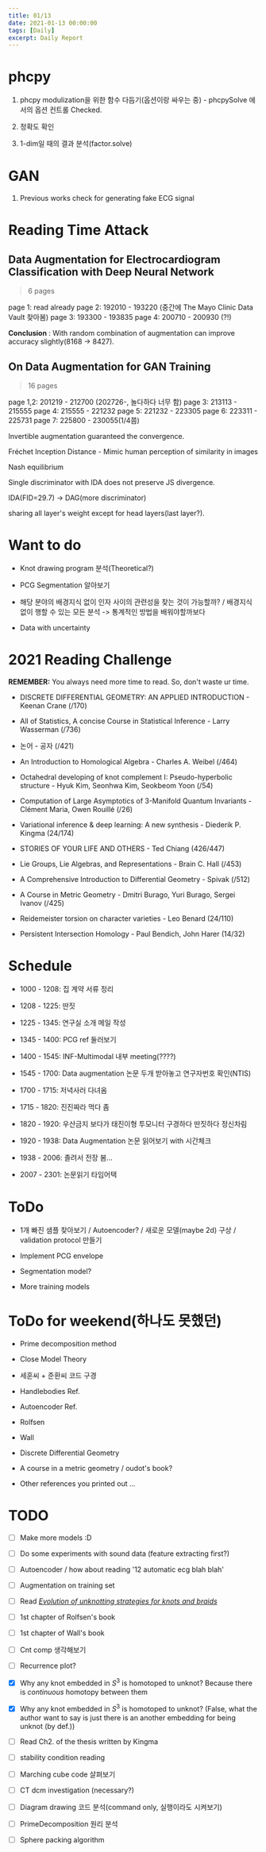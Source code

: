 ```yaml
---
title: 01/13
date: 2021-01-13 00:00:00
tags: [Daily]
excerpt: Daily Report
---
```

# phcpy 

1. phcpy modulization을 위한 함수 다듬기(옵션이랑 싸우는 중) - phcpySolve 에서의 옵션 컨트롤 Checked.

2. 정확도 확인

3. 1-dim일 때의 결과 분석(factor.solve)

# GAN

1. Previous works check for generating fake ECG signal

# Reading Time Attack

## Data Augmentation for Electrocardiogram Classification with Deep Neural Network
> 6 pages

page 1: read already
page 2: 192010 - 193220 (중간에 The Mayo Clinic Data Vault 찾아봄)
page 3: 193300 - 193835
page 4: 200710 - 200930 (?!)

__Conclusion__ : With random combination of augmentation can improve accuracy slightly(8168 -> 8427).

## On Data Augmentation for GAN Training
> 16 pages

page 1,2: 201219 - 212700 (202726-, 놀다하다 너무 함)
page 3: 213113 - 215555
page 4: 215555 - 221232
page 5: 221232 - 223305
page 6: 223311 - 225731
page 7: 225800 - 230055(1/4쯤)

Invertible augmentation guaranteed the convergence.

Fréchet Inception Distance - Mimic human perception of similarity in images

Nash equilibrium

Single discriminator with IDA does not preserve JS divergence.

IDA(FID=29.7) -> DAG(more discriminator)

sharing all layer's weight except for head layers(last layer?).

# Want to do 

* Knot drawing program 분석(Theoretical?)

* PCG Segmentation 알아보기

* 해당 분야의 배경지식 없이 인자 사이의 관련성을 찾는 것이 가능할까? / 배경지식 없이 행할 수 있는 모든 분석 -> 통계적인 방법을 배워야할까보다

* Data with uncertainty

# 2021 Reading Challenge

__REMEMBER:__ You always need more time to read. So, don't waste ur time.

* DISCRETE DIFFERENTIAL GEOMETRY: AN APPLIED INTRODUCTION - Keenan Crane (/170)

* All of Statistics, A concise Course in Statistical Inference - Larry Wasserman (/736)

* 논어 - 공자 (/421)

* An Introduction to Homological Algebra - Charles A. Weibel (/464)

* Octahedral developing of knot complement I: Pseudo-hyperbolic structure - Hyuk Kim, Seonhwa Kim, Seokbeom Yoon (/54)

* Computation of Large Asymptotics of 3-Manifold Quantum Invariants - Clément Maria, Owen Rouillé (/26)

* Variational inference & deep learning: A new synthesis - Diederik P. Kingma (24/174)

* STORIES OF YOUR LIFE AND OTHERS - Ted Chiang (426/447)

* Lie Groups, Lie Algebras, and Representations - Brain C. Hall (/453)

* A Comprehensive Introduction to Differential Geometry - Spivak (/512)

* A Course in Metric Geometry - Dmitri Burago, Yuri Burago, Sergei Ivanov (/425)

* Reidemeister torsion on character varieties - Leo Benard (24/110)

* Persistent Intersection Homology - Paul Bendich, John Harer (14/32)


# Schedule

* 1000 - 1208: 집 계약 서류 정리

* 1208 - 1225: 딴짓

* 1225 - 1345: 연구실 소개 메일 작성

* 1345 - 1400: PCG ref 둘러보기

* 1400 - 1545: INF-Multimodal 내부 meeting(????)

* 1545 - 1700: Data augmentation 논문 두개 받아놓고 연구자번호 확인(NTIS)

* 1700 - 1715: 저녁사러 다녀옴

* 1715 - 1820: 진진짜라 먹다 좀

* 1820 - 1920: 우산금지 보다가 태진이형 투모니터 구경하다 딴짓하다 정신차림

* 1920 - 1938: Data Augmentation 논문 읽어보기 with 시간체크

* 1938 - 2006: 졸려서 전장 봄...

* 2007 - 2301: 논문읽기 타임어택


# ToDo

* 1개 빠진 샘플 찾아보기 / Autoencoder? / 새로운 모델(maybe 2d) 구상 / validation protocol 만들기

* Implement PCG envelope

* Segmentation model?

* More training models

# ToDo for weekend(하나도 못했던)

* Prime decomposition method

* Close Model Theory

* 세훈씨 + 준환씨 코드 구경

* Handlebodies Ref.

* Autoencoder Ref.

* Rolfsen

* Wall

* Discrete Differential Geometry

* A course in a metric geometry / oudot's book?

* Other references you printed out ...

# TODO

- [ ] Make more models :D

- [ ] Do some experiments with sound data (feature extracting first?)

- [ ] Autoencoder / how about reading '12 automatic ecg blah blah'

- [ ] Augmentation on training set

- [ ] Read [_Evolution of unknotting strategies for knots and braids_](https://arxiv.org/abs/1302.0787)

- [ ] 1st chapter of Rolfsen's book

- [ ] 1st chapter of Wall's book

- [ ] Cnt comp 생각해보기

- [ ] Recurrence plot?

- [x] Why any knot embedded in $S^3$ is homotoped to unknot? Because there is _continuous_ homotopy between  them

- [x] Why any knot embedded in $S^3$ is homotoped to unknot? (False, what the author want to say is just there is an another embedding for being unknot (by def.))

- [ ] Read Ch2. of the thesis written by Kingma

- [ ] stability condition reading

- [ ] Marching cube code 살펴보기

- [ ] CT dcm investigation (necessary?)

- [ ] Diagram drawing 코드 분석(command only, 실행이라도 시켜보기)

- [ ] PrimeDecomposition 원리 분석

- [ ] Sphere packing algorithm



